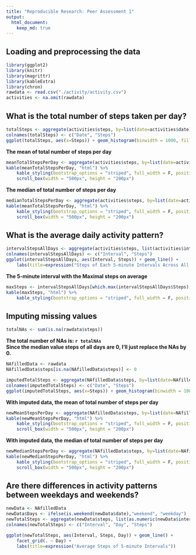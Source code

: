 ```yaml
---
title: "Reproducible Research: Peer Assessment 1"
output: 
  html_document:
    keep_md: true
---
```



## Loading and preprocessing the data
```r
library(ggplot2)
library(knitr)
library(magrittr)
library(kableExtra)
library(chron)
rawdata <- read.csv("./activity/activity.csv")
activities <- na.omit(rawdata)
```

## What is the total number of steps taken per day?

```r
totalSteps <- aggregate(activities$steps, by=list(date=activities$date), FUN=sum)
colnames(totalSteps) <- c("Date", "Steps")
ggplot(totalSteps, aes(x=Steps)) + geom_histogram(binwidth = 1000, fill = "blue", colour = "grey60", size=0.2) + labs(title=expression("Total number of steps taken each day"))
```   
   
__The mean of total number of steps per day__
```r
meanTotalStepsPerDay <- aggregate(activities$steps, by=list(date=activities$date), FUN=mean)
kable(meanTotalStepsPerDay, "html") %>% 
    kable_styling(bootstrap_options = "striped", full_width = F, position = "left") %>%
    scroll_box(width = "500px", height = "200px")
```   
   
__The median of total number of steps per day__
```r
medianTotalStepsPerDay <- aggregate(activities$steps, by=list(date=activities$date), FUN=median)
kable(meanTotalStepsPerDay, "html") %>% 
    kable_styling(bootstrap_options = "striped", full_width = F, position = "left") %>%
    scroll_box(width = "500px", height = "200px")
```

## What is the average daily activity pattern?
```r
intervalStepsAllDays <- aggregate(activities$steps, list(activities$interval), mean)
colnames(intervalStepsAllDays) <- c("Interval", "Steps")
ggplot(intervalStepsAllDays, aes(Interval, Steps)) + geom_line() +
    labs(title=expression("Steps of Each 5-minute Intervals Across All Days"))
```
   
__The 5-minute interval with the Maximal steps on average__ 
```r
maxSteps <- intervalStepsAllDays[which.max(intervalStepsAllDays$Steps), ]
kable(maxSteps, "html") %>% 
    kable_styling(bootstrap_options = "striped", full_width = F, position = "left")
```

## Imputing missing values
```r
totalNAs <- sum(is.na(rawdata$steps))
```
__The total number of NAs is: `r totalNAs`__            
__Since the median value steps of all days are 0, I'll just replace the NAs by 0.__
```r
NAfilledData <- rawdata
NAfilledData$steps[is.na(NAfilledData$steps)] <- 0

imputedTotalSteps <- aggregate(NAfilledData$steps, by=list(date=NAfilledData$date), FUN=sum)
colnames(imputedTotalSteps) <- c("Date", "Steps")
ggplot(imputedTotalSteps, aes(x=Steps)) + geom_histogram(binwidth = 1000, fill = "green", colour = "black", size=0.2) + labs(title=expression("Total number of steps taken each day(Imputed data)"))
```
  
  __With imputed data, the mean of total number of steps per day__
```r
newMeanStepsPerDay <- aggregate(NAfilledData$steps, by=list(date=NAfilledData$date), FUN=mean)
kable(newMeanStepsPerDay, "html") %>% 
    kable_styling(bootstrap_options = "striped", full_width = F, position = "left") %>%
    scroll_box(width = "500px", height = "200px")
```   
  
__With imputed data, the median of total number of steps per day__
```r
newMedianStepsPerDay <- aggregate(NAfilledData$steps, by=list(date=NAfilledData$date), FUN=median)
kable(newMedianStepsPerDay, "html") %>% 
    kable_styling(bootstrap_options = "striped", full_width = F, position = "left") %>%
    scroll_box(width = "500px", height = "200px")
```   
  
## Are there differences in activity patterns between weekdays and weekends?

```r
newData <- NAfilledData
newData$Days <- ifelse(is.weekend(newData$date),"weekend", "weekday")
newTotalSteps <- aggregate(newData$steps, list(as.numeric(newData$interval), newData$Days), FUN=mean)
colnames(newTotalSteps) <- c("Interval", "Day", "Steps")

ggplot(newTotalSteps, aes(Interval, Steps, Day)) + geom_line() + 
    facet_grid(. ~ Day) +
    labs(title=expression("Average Steps of 5-minute Intervals"))
```
